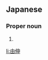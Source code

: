 ==Japanese==
{{ja-kanjitab|よし|のぶ}}

===Proper noun===
{{ja-pos|proper|よしのぶ}}

# {{given name|male|lang=ja|sort=よしのぶ}}

[[li:由伸]]